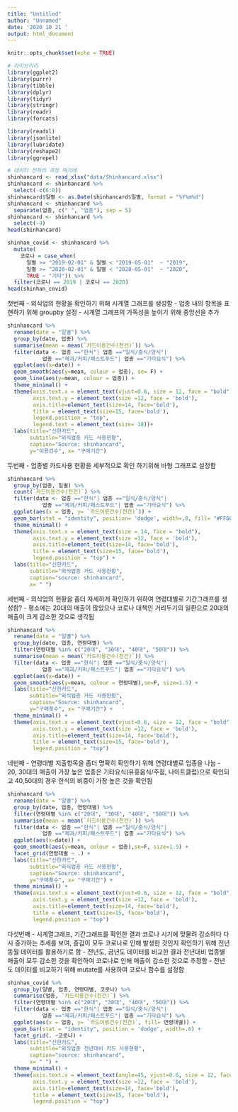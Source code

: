 ```yaml
---
title: "Untitled"
author: "Unnamed"
date: '2020 10 21 '
output: html_document
---
```


```r
knitr::opts_chunk$set(echo = TRUE)

# 라이브러리
library(ggplot2)
library(purrr)
library(tibble)
library(dplyr)
library(tidyr)
library(stringr)
library(readr)
library(forcats)

library(readxl)
library(jsonlite)
library(lubridate)
library(reshape2)
library(ggrepel)

# 데이터 전처리 과정 여기에
shinhancard <- read_xlsx("data/Shinhancard.xlsx")
shinhancard <- shinhancard %>%
  select(-c(6:8))
shinhancard$일별 <- as.Date(shinhancard$일별, format = "%Y%m%d")
shinhancard <- shinhancard %>%
  separate(업종, c(" ", "업종"), sep = 5)
shinhancard <- shinhancard %>%
  select(-4)
head(shinhancard)

shinhan_covid <- shinhancard %>%
  mutate(
    코로나 = case_when(
      일별 >= "2019-02-01" & 일별 < "2019-05-01"  ~ "2019",
      일별 >= "2020-02-01" & 일별 < "2020-05-01"  ~ "2020",
      TRUE ~ "기타")) %>%
  filter(코로나 == 2019 | 코로나 == 2020)
head(shinhan_covid)
```

첫번째
-	외식업의 현황을 확인하기 위해 시계열 그래프를 생성함
-	업종 내의 항목을 표현하기 위해 groupby 설정
-	시계열 그래프의 가독성을 높이기 위해 중앙선을 추가

```r
shinhancard %>%
  rename(date = "일별") %>%  
  group_by(date, 업종) %>% 
  summarise(mean = mean(`카드이용건수(천건)`)) %>%  
  filter(data <- 업종 =="한식"| 업종 =="일식/중식/양식"| 
           업종 =="제과/커피/패스트푸드"| 업종 =="기타요식") %>%
  ggplot(aes(x=date)) + 
  geom_smooth(aes(y=mean, colour = 업종), se= F) +
  geom_line(aes(y=mean, colour = 업종)) + 
  theme_minimal() +
  theme(axis.text.x = element_text(vjust=0.6, size = 12, face = "bold"), 
        axis.text.y = element_text(size =12, face = 'bold'), 
        axis.title=element_text(size=14, face='bold'),
        title = element_text(size=15, face='bold'),
        legend.position = "top", 
        legend.text = element_text(size= 18))+
  labs(title="신한카드", 
       subtitle="외식업종 카드 사용현황", 
       caption="Source: shinhancard", 
       y="이용건수", x= "구매기간") 
```



두번째
-	업종별 카드사용 현황을 세부적으로 확인 하기위해 바형 그래프로 설정함

```r
shinhancard %>%
  group_by(업종, 일별) %>%
  count(`카드이용건수(천건)`) %>%
  filter(data <- 업종 =="한식"| 업종 =="일식/중식/양식"| 
           업종 =="제과/커피/패스트푸드"| 업종 =="기타요식") %>%
  ggplot(aes(x = 업종, y= `카드이용건수(천건)`)) + 
  geom_bar(stat = "identity", position= 'dodge', width=.8, fill= "#FF6666") +
  theme_minimal() +
  theme(axis.text.x = element_text(size = 14, face = "bold"), 
        axis.text.y = element_text(size =12, face = 'bold'), 
        axis.title=element_text(size=14, face='bold'),
        title = element_text(size=15, face='bold'),
        legend.position = "top") +
  labs(title="신한카드", 
       subtitle="외식업종 카드 사용현황", 
       caption="source: shinhancard",
       x= " ")
```



세번째
-	외식업의 현황을 좀더 자세하게 확인하기 위하여 연령대별로 기간그래프를 생성함?
-	평소에는 20대의 매출이 많았으나 코로나 대책인 거리두기의 일환으로 20대의 매출이 크게 감소한 것으로 생각됨

```r
shinhancard %>%
  rename(date = "일별") %>%  
  group_by(date, 업종, 연령대별) %>%  
  filter(연령대별 %in% c("20대", "30대", "40대", "50대")) %>%
  summarise(mean = mean(`카드이용건수(천건)`)) %>%
  filter(data <- 업종 =="한식"| 업종 =="일식/중식/양식"| 
           업종 =="제과/커피/패스트푸드"| 업종 =="기타요식") %>%
  ggplot(aes(x=date)) + 
  geom_smooth(aes(y=mean, colour = 연령대별),se=F, size=1.5) + 
  labs(title="신한카드", 
       subtitle="외식업종 카드 사용현황", 
       caption="Source: shinhancard", 
       y="구매횟수", x= "구매기간") + 
  theme_minimal() +
  theme(axis.text.x = element_text(vjust=0.6, size = 12, face = "bold"), 
        axis.text.y = element_text(size =12, face = 'bold'), 
        axis.title=element_text(size=14, face='bold'),
        title = element_text(size=15, face='bold'),
        legend.position = "top")
```



네번째
-	연령대별 지출항목을 좀더 명확히 확인하기 위해 연령대별로 업종을 나눔
-	20, 30대의 매출이 가장 높은 업종은 기타요식(유흥음식/주점, 나이트클럽)으로 확인되고 40,50대의 경우 한식의 비중이 가장 높은 것을 확인됨

```r
shinhancard %>%
  rename(date = "일별") %>%  
  group_by(date, 업종, 연령대별) %>%  
  filter(연령대별 %in% c("20대", "30대", "40대", "50대")) %>%
  summarise(mean = mean(`카드이용건수(천건)`)) %>%
  filter(data <- 업종 =="한식"| 업종 =="일식/중식/양식"| 
           업종 =="제과/커피/패스트푸드"| 업종 =="기타요식") %>%
  ggplot(aes(x=date)) + 
  geom_smooth(aes(y=mean, colour = 업종),se=F, size=1.5) + 
  facet_grid(연령대별 ~ .) + 
  labs(title="신한카드", 
       subtitle="외식업종 카드 사용현황", 
       caption="Source: shinhancard", 
       y="구매횟수", x= "구매기간") + 
  theme_minimal() +
  theme(axis.text.x = element_text(vjust=0.6, size = 12, face = "bold"), 
        axis.text.y = element_text(size =12, face = 'bold'), 
        axis.title=element_text(size=14, face='bold'),
        title = element_text(size=15, face='bold'),
        legend.position = "top")
```



다섯번째
-	시계열그래프, 기간그래프를 확인한 결과 코로나 시기에 맞물려 감소하다 다시 증가하는 추세를 보여, 증감이 모두 코로나로 인해 발생한 것인지 확인하기 위해 전년동월 데이터를 활용하기로 함
-	전년도, 금년도 데이터를 비교한 결과 전년대비 업종별 매출이 모두 감소한 것을 확인하여 코로나로 인해 매출이 감소한 것으로 추정함 
-	전년도 데이터를 비교하기 위해 mutate를 사용하여 코로나 함수를 설정함

```r
shinhan_covid %>%
  group_by(일별, 업종, 연령대별, 코로나) %>% 
  summarise(업종, `카드이용건수(천건)`) %>% 
  filter(연령대별 %in% c("20대", "30대", "40대", "50대")) %>%
  filter(data <- 업종 =="한식"| 업종 =="일식/중식/양식"| 
           업종 =="제과/커피/패스트푸드"| 업종 =="기타요식") %>% 
  ggplot(aes(x = 업종, y= `카드이용건수(천건)`, fill= 연령대별)) + 
  geom_bar(stat = "identity", position = 'dodge', width=.6) +
  facet_grid(. ~코로나) +
  labs(title="신한카드", 
       subtitle="외식업종 전년대비 카드 사용현황", 
       caption="source: shinhancard",
       x= " ") +
  theme_minimal() +
  theme(axis.text.x = element_text(angle=45, vjust=0.6, size = 12, face = "bold"), 
        axis.text.y = element_text(size =12, face = 'bold'), 
        axis.title=element_text(size=14, face='bold'),
        title = element_text(size=15, face='bold'),
        legend.position = "top")
```




